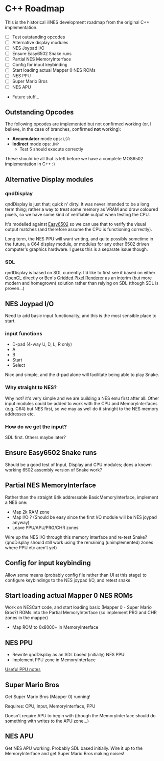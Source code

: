 # C++ Roadmap


<Historical />

This is the historical illNES development roadmap from the original C++ implementation.

- [ ] Test outstanding opcodes
- [ ] Alternative display modules
- [ ] NES Joypad I/O
- [ ] Ensure Easy6502 Snake runs
- [ ] Partial NES MemoryInterface
- [ ] Config for input keybinding
- [ ] Start loading actual Mapper 0 NES ROMs
- [ ] NES PPU
- [ ] Super Mario Bros
- [ ] NES APU
- Future stuff...

## Outstanding Opcodes
The following opcodes are implemented but not confirmed working (or, I believe, in the case of branches, confirmed **not** working):

* **Accumulator** mode ops: `LSR`
* **Indirect** mode ops: `JMP`
    * Test 5 should execute correctly

These should be all that is left before we have a complete MOS6502 implementation in C++ :)

## Alternative Display modules
### qndDisplay
qndDisplay is just that; quick n' dirty. It was never intended to be a long term thing; rather a way to treat some memory as VRAM and draw coloured pixels, so we have some kind of verifiable output when testing the CPU.

It's modelled against [Easy6502](http://skilldrick.github.io/easy6502/) so we can use that to verify the visual output matches (and therefore assume the CPU is functioning correctly).

Long term, the NES PPU will want writing, and quite possibly sometime in the future, a C64 display module, or modules for any other 6502 driven computer's graphics hardware. I guess this is a separate issue though.

### SDL
qndDisplay is based on SDL currently.
I'd like to first see it based on either [OpenGL](https://github.com/beforan/illNES/wiki/OpenGL-notes) directly
or Ben's [Gridded Pixel Renderer](https://bitbucket.org/hallstein/griddedpixelrenderer)
 as an interim (but more modern and homegrown) solution rather than relying on SDL (though SDL is proven...)

## NES Joypad I/O
Need to add basic input functionality, and this is the most sensible place to start.

### input functions
* D-pad (4-way U, D, L, R only)
* A
* B
* Start
* Select

Nice and simple, and the d-pad alone will facilitate being able to play Snake.

### Why straight to NES?
Why not? it's very simple and we are building a NES emu first after all.
Other input modules could be added to work with the CPU and MemoryInterfaces (e.g. C64) but NES first, so we may as well do it straight to the NES memory addresses etc.

### How do we get the input?
SDL first. Others maybe later?

## Ensure Easy6502 Snake runs
Should be a good test of Input, Display and CPU modules; does a known working 6502 assembly version of Snake work?

## Partial NES MemoryInterface
Rather than the straight 64k addressable BasicMemoryInterface, implement a NES one:

* Map 2k RAM zone
* Map I/O ? (Should be easy since the first I/O module will be NES joypad anyway)
* Leave PPU/APU/PRG/CHR zones

Wire up the NES I/O through this memory interface and re-test Snake? (qndDisplay should still work using the remaining (unimplemented) zones where PPU etc aren't yet)

## Config for input keybinding
Allow some means (probably config file rather than UI at this stage) to configure keybindings to the NES joypad I/O, and retest snake.

## Start loading actual Mapper 0 NES ROMs
Work on NESCart code, and start loading basic (Mapper 0 - Super Mario Bros?) ROMs into the Partial MemoryInterface (so implement PRG and CHR zones in the mapper)
* Map ROM to 0x8000+ in MemoryInterface

## NES PPU
* Rewrite qndDisplay as an SDL based (initially) NES PPU
* Implement PPU zone in MemoryInterface

[Useful PPU notes](http://badderhacksnet.ipage.com/badderhacks/index.php?option=com_content&view=article&id=270:the-nes-picture-processing-unit-ppu&catid=14)

## Super Mario Bros
Get Super Mario Bros (Mapper 0) running!

Requires: CPU, Input, MemoryInterface, PPU

Doesn't require APU to begin with (though the MemoryInterface should do something with writes to the APU zone...)

## NES APU
Get NES APU working. Probably SDL based initially. Wire it up to the MemoryInterface and get Super Mario Bros making noises!